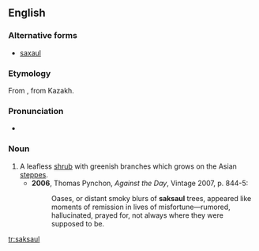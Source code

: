 ==English==

===Alternative forms===
* [[saxaul]]

===Etymology===
From {{Russ.}}, from Kazakh.

===Pronunciation===
* {{IPA|/ˈsæksɔːl/}}

===Noun===
{{en-noun}}

# A leafless [[shrub]] with greenish branches which grows on the Asian [[steppes]].
#* '''2006''', Thomas Pynchon, ''Against the Day'', Vintage 2007, p. 844-5:
#*: Oases, or distant smoky blurs of '''saksaul''' trees, appeared like moments of remission in lives of misfortune—rumored, hallucinated, prayed for, not always where they were supposed to be.

[[tr:saksaul]]